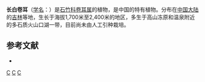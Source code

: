 {{Speciesbox 
| genus = Cerastium
| species = baischanense
| authority = [[朱有昌|Y. C. Chu]]
}}
'''长白卷耳'''（[[学名|学名]]：{{lang|la|''Cerastium baischanense''}}）是[[石竹科|石竹科]][[卷耳属|卷耳属]]的植物，是中国的特有植物。分布在[[中国大陆|中国大陆]]的[[吉林|吉林]]等地，生长于海拔1,700米至2,400米的地区，多生于高山冻原和温泉附近的多石质火山口湖一带，目前尚未由人工引种栽培。

== 参考文献 ==
<div class="references-small">
* {{cite web| url =http://www.bioinfo.cn/db05/KmzwSpecies.php?action=view&id=1183| title =长白卷耳| work =《中国高等植物数据库全库》| publisher =中国科学院微生物研究所| author =昆明植物研究所| accessdate =2009-02-22| deadurl =yes| archiveurl =https://web.archive.org/web/20160305050046/http://www.bioinfo.cn/db05/KmzwSpecies.php?action=view&id=1183| archivedate =2016-03-05}}
</div>
{{Taxonbar|from=Q15225356}}

[[Category:卷耳属|C]]
[[Category:中國特有植物|C]]
[[Category:吉林植物|C]]